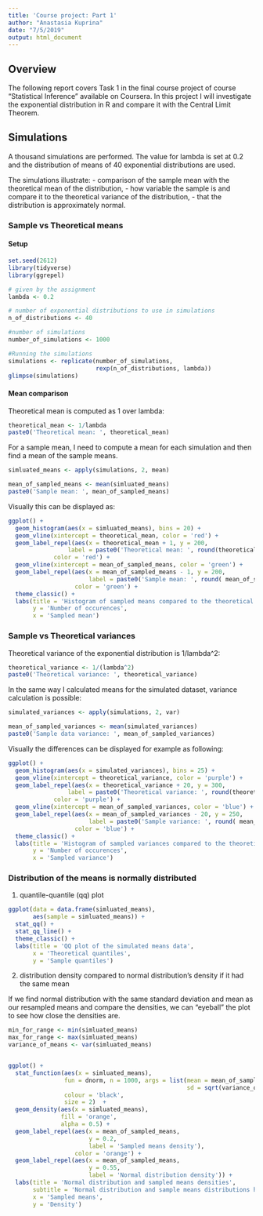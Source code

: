 ```yaml
---
title: 'Course project: Part 1'
author: "Anastasia Kuprina"
date: "7/5/2019"
output: html_document
---
```


## Overview

The following report covers Task 1 in the final course project of course "Statistical Inference" available on Coursera. In this project I will investigate the exponential distribution in R and compare it with the Central Limit Theorem. 

## Simulations

A thousand simulations are performed. The value for lambda is set at 0.2 and the distribution of means of 40 exponential distributions are used.

The simulations illustrate:
- comparison of the sample mean with the theoretical mean of the distribution, 
- how variable the sample is and compare it to the theoretical variance of the distribution,
- that the distribution is approximately normal.


### Sample vs Theoretical means

#### Setup

```r
set.seed(2612)
library(tidyverse)
library(ggrepel)

# given by the assignment
lambda <- 0.2

# number of exponential distributions to use in simulations
n_of_distributions <- 40

#number of simulations
number_of_simulations <- 1000 

#Running the simulations
simulations <- replicate(number_of_simulations, 
                         rexp(n_of_distributions, lambda))
glimpse(simulations)
```

#### Mean comparison

Theoretical mean is computed as 1 over lambda:
```r

theoretical_mean <- 1/lambda
paste0('Theoretical mean: ', theoretical_mean)

```

For a sample mean, I need to compute a mean for each simulation and then find a mean of the sample means.

```r

simluated_means <- apply(simulations, 2, mean)

mean_of_sampled_means <- mean(simluated_means)
paste0('Sample mean: ', mean_of_sampled_means)

```

Visually this can be displayed as:

```r
ggplot() + 
  geom_histogram(aes(x = simluated_means), bins = 20) + 
  geom_vline(xintercept = theoretical_mean, color = 'red') + 
  geom_label_repel(aes(x = theoretical_mean + 1, y = 200, 
                 label = paste0('Theoretical mean: ', round(theoretical_mean,2))),
             color = 'red') +
  geom_vline(xintercept = mean_of_sampled_means, color = 'green') +
  geom_label_repel(aes(x = mean_of_sampled_means - 1, y = 200, 
                       label = paste0('Sample mean: ', round( mean_of_sampled_means,2))),
                   color = 'green') + 
  theme_classic() +
  labs(title = 'Histogram of sampled means compared to the theoretical mean',
       y = 'Number of occurences',
       x = 'Sampled mean')

```

### Sample vs Theoretical variances

Theoretical variance of the exponential distribution is 1/lambda^2:

```r
theoretical_variance <- 1/(lambda^2)
paste0('Theoretical variance: ', theoretical_variance)
```

In the same way I calculated means for the simulated dataset, variance calculation is possible:

```r

simulated_variances <- apply(simulations, 2, var)

mean_of_sampled_variances <- mean(simulated_variances)
paste0('Sample data variance: ', mean_of_sampled_variances)

```

Visually the differences can be displayed for example as following:

```r
ggplot() + 
  geom_histogram(aes(x = simulated_variances), bins = 25) + 
  geom_vline(xintercept = theoretical_variance, color = 'purple') + 
  geom_label_repel(aes(x = theoretical_variance + 20, y = 300, 
                 label = paste0('Theoretical variance: ', round(theoretical_variance,2))),
             color = 'purple') +
  geom_vline(xintercept = mean_of_sampled_variances, color = 'blue') +
  geom_label_repel(aes(x = mean_of_sampled_variances - 20, y = 250, 
                       label = paste0('Sample variance: ', round( mean_of_sampled_variances,2))),
                   color = 'blue') + 
  theme_classic() +
  labs(title = 'Histogram of sampled variances compared to the theoretical variance',
       y = 'Number of occurences',
       x = 'Sampled variance')

```

### Distribution of the means is normally distributed

1) quantile-quantile (qq) plot

```r
ggplot(data = data.frame(simluated_means),
       aes(sample = simluated_means)) +
  stat_qq() +
  stat_qq_line() +
  theme_classic() +
  labs(title = 'QQ plot of the simulated means data',
       x = 'Theoretical quantiles',
       y = 'Sample quantiles')

```

2) distribution density compared to normal distribution's density if it had the same mean

If we find normal distribution with the same standard deviation and mean as our resampled means and compare the densities, we can "eyeball" the plot to see how close the densities are.

```r
min_for_range <- min(simluated_means)
max_for_range <- max(simluated_means)
variance_of_means <- var(simluated_means)


ggplot() +
  stat_function(aes(x = simluated_means),
                fun = dnorm, n = 1000, args = list(mean = mean_of_sampled_means,
                                                   sd = sqrt(variance_of_means)),
                colour = 'black',
                size = 2)  +
  geom_density(aes(x = simluated_means),
               fill = 'orange',
               alpha = 0.5) +
  geom_label_repel(aes(x = mean_of_sampled_means,
                       y = 0.2,
                       label = 'Sampled means density'),
                   color = 'orange') +
  geom_label_repel(aes(x = mean_of_sampled_means, 
                       y = 0.55,
                       label = 'Normal distribution density')) + 
  labs(title = 'Normal distribution and sampled means densities',
       subtitle = 'Normal distribution and sample means distributions have the same parameters',
       x = 'Sampled means',
       y = 'Density')

```
